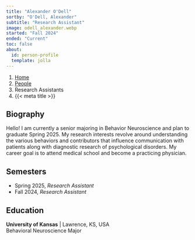 ---
title: "Alexander O'Dell"
sortby: "O'Dell, Alexander"
subtitle: "Research Assistant"
image: odell_alexander.webp
started: "Fall 2024"
ended: "Current"
toc: false
about:
  id: person-profile
  template: jolla
---

```{=html}
<nav aria-label="breadcrumb">
  <ol class="breadcrumb">
    <li class="breadcrumb-item"><a href="../../index.html">Home</a></li>
    <li class="breadcrumb-item"><a href="../../people.html">People</a></li>
    <li class="breadcrumb-item active">Research Assistants</li>
    <li class="breadcrumb-item active" aria-current="page">{{< meta title >}}</li>
  </ol>
</nav>
```

:::{#person-profile}
## Biography
Hello! I am currently a senior majoring in Behavior Neuroscience and plan to graduate Spring 2025. My research interests revolve around understanding the various behaviors and contributors that influence communication with patients along with diagnostic research of psychological disorders. My career goal is to attend medical school and become a practicing physician.

## Semesters

- Spring 2025, *Research Assistant*
- Fall 2024, *Research Assistant*

## Education

**University of Kansas** | Lawrence, KS, USA<br />
Behavioral Neuroscience Major
:::
